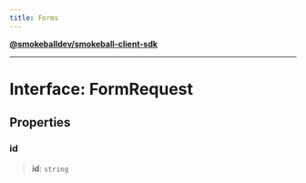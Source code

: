 ```yaml
---
title: Forms
---
```

[**@smokeballdev/smokeball-client-sdk**](../../../../README.md)

***

# Interface: FormRequest

## Properties

### id

> **id**: `string`
